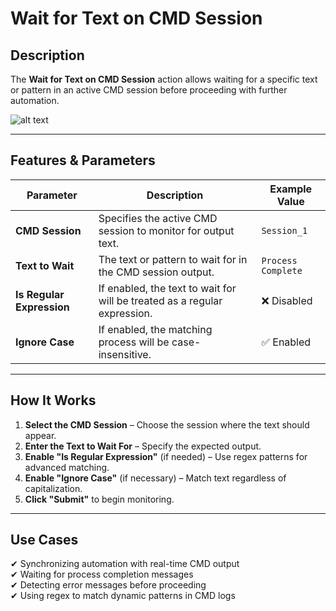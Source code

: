 # **Wait for Text on CMD Session**

## Description

The **Wait for Text on CMD Session** action allows waiting for a specific text or pattern in an active CMD session before proceeding with further automation.

![alt text](../../assets/cmd-session/wait-for-text-on-cmd-session-1.png)

---

## **Features & Parameters**

| Parameter | Description | Example Value |
|-----------|------------|---------------|
| **CMD Session** | Specifies the active CMD session to monitor for output text. | `Session_1` |
| **Text to Wait** | The text or pattern to wait for in the CMD session output. | `Process Complete` |
| **Is Regular Expression** | If enabled, the text to wait for will be treated as a regular expression. | ❌ Disabled |
| **Ignore Case** | If enabled, the matching process will be case-insensitive. | ✅ Enabled |

---

## **How It Works**

1. **Select the CMD Session** – Choose the session where the text should appear.
2. **Enter the Text to Wait For** – Specify the expected output.
3. **Enable "Is Regular Expression"** (if needed) – Use regex patterns for advanced matching.
4. **Enable "Ignore Case"** (if necessary) – Match text regardless of capitalization.
5. **Click "Submit"** to begin monitoring.

---

## **Use Cases**

✔ Synchronizing automation with real-time CMD output  
✔ Waiting for process completion messages  
✔ Detecting error messages before proceeding  
✔ Using regex to match dynamic patterns in CMD logs  